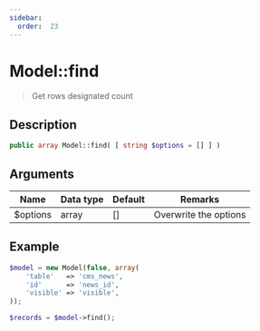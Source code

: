 ```yaml
---
sidebar:
  order:  23
---
```


# Model::find

> Get rows designated count

## Description

```php
public array Model::find( [ string $options = [] ] )
```

## Arguments

| Name     | Data type | Default | Remarks               |
| -------- | --------- | ------- | --------------------- |
| $options | array     | []      | Overwrite the options |

## Example

```php title="Controller"
$model = new Model(false, array(
    'table'   => 'cms_news',
    'id'      => 'news_id',
    'visible' => 'visible',
));

$records = $model->find();
```
